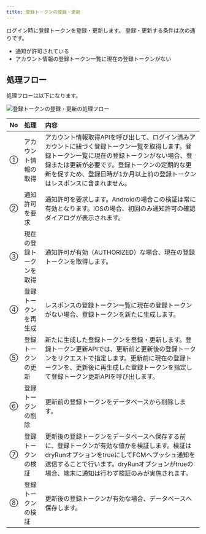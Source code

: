 ```yaml
---
title: 登録トークンの登録・更新
---
```


ログイン時に登録トークンを登録・更新します。
登録・更新する条件は次の通りです。

- 通知が許可されている
- アカウント情報の登録トークン一覧に現在の登録トークンがない

## 処理フロー

処理フローは以下になります。

![登録トークンの登録・更新の処理フロー](register-token.drawio.png)

| No | 処理 | 内容 |
|:--|:--|:--|
| ① | アカウント情報の取得 |  アカウント情報取得APIを呼び出して、ログイン済みアカウントに紐づく登録トークン一覧を取得します。登録トークン一覧に現在の登録トークンがない場合、登録または更新が必要です。登録トークンの定期的な更新を促すため、登録日時が1か月以上前の登録トークンはレスポンスに含まれません。 |
| ② | 通知許可を要求 | 通知許可を要求します。Androidの場合この検証は常に有効となります。iOSの場合、初回のみ通知許可の確認ダイアログが表示されます。|
| ③ | 現在の登録トークンを取得 | 通知許可が有効（AUTHORIZED）な場合、現在の登録トークンを取得します。 |
| ④ | 登録トークンを再生成 | レスポンスの登録トークン一覧に現在の登録トークンがない場合、登録トークンを新たに生成します。|
| ⑤ | 登録トークンの更新 | 新たに生成した登録トークンを登録・更新します。登録トークン更新APIでは、更新前と更新後の登録トークンをリクエストで指定します。更新前に現在の登録トークンを、更新後に再生成した登録トークンを指定して登録トークン更新APIを呼び出します。 |
| ⑥ | 登録トークンの削除 | 更新前の登録トークンをデータベースから削除します。 |
| ⑦ | 登録トークンの検証 | 更新後の登録トークンをデータベースへ保存する前に、登録トークンが有効な値かを検証します。検証はdryRunオプションをtrueにしてFCMへプッシュ通知を送信することで行います。dryRunオプションがtrueの場合、端末に通知は行わず検証のみが実施されます。 |
| ⑧ | 登録トークンの検証 | 更新後の登録トークンが有効な場合、データベースへ保存します。 |
